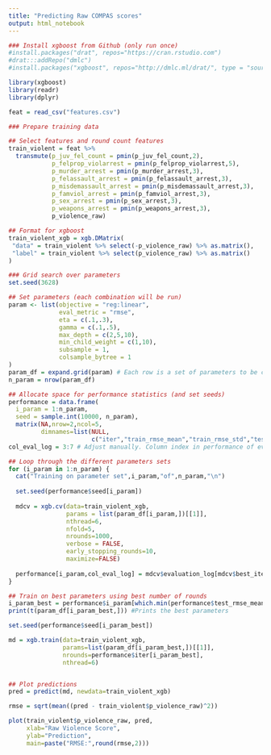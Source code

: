 ```yaml
---
title: "Predicting Raw COMPAS scores"
output: html_notebook
---
```


```r
### Install xgboost from Github (only run once)
#install.packages("drat", repos="https://cran.rstudio.com")
#drat:::addRepo("dmlc")
#install.packages("xgboost", repos="http://dmlc.ml/drat/", type = "source")
```

```r
library(xgboost)
library(readr)
library(dplyr)
```

```r
feat = read_csv("features.csv")
```

```r
### Prepare training data

## Select features and round count features
train_violent = feat %>%
  transmute(p_juv_fel_count = pmin(p_juv_fel_count,2),
            p_felprop_violarrest = pmin(p_felprop_violarrest,5),
            p_murder_arrest = pmin(p_murder_arrest,3),
            p_felassault_arrest = pmin(p_felassault_arrest,3),
            p_misdemassault_arrest = pmin(p_misdemassault_arrest,3),
            p_famviol_arrest = pmin(p_famviol_arrest,3),
            p_sex_arrest = pmin(p_sex_arrest,3),
            p_weapons_arrest = pmin(p_weapons_arrest,3),
            p_violence_raw)

## Format for xgboost
train_violent_xgb = xgb.DMatrix(
 "data" = train_violent %>% select(-p_violence_raw) %>% as.matrix(),
 "label" = train_violent %>% select(p_violence_raw) %>% as.matrix()
)
```

```r
### Grid search over parameters
set.seed(3628)

## Set parameters (each combination will be run)
param <- list(objective = "reg:linear",
              eval_metric = "rmse",
              eta = c(.1,.3),
              gamma = c(.1,.5), 
              max_depth = c(2,5,10),
              min_child_weight = c(1,10),
              subsample = 1,
              colsample_bytree = 1
)
param_df = expand.grid(param) # Each row is a set of parameters to be cross validated
n_param = nrow(param_df)

## Allocate space for performance statistics (and set seeds)
performance = data.frame(
  i_param = 1:n_param,
  seed = sample.int(10000, n_param),
  matrix(NA,nrow=2,ncol=5,
         dimnames=list(NULL,
                       c("iter","train_rmse_mean","train_rmse_std","test_rmse_mean","test_rmse_std"))))
col_eval_log = 3:7 # Adjust manually. Column index in performance of evaluation_log output from xgb.cv

## Loop through the different parameters sets
for (i_param in 1:n_param) {
  cat("Training on parameter set",i_param,"of",n_param,"\n")
  
  set.seed(performance$seed[i_param])
  
  mdcv = xgb.cv(data=train_violent_xgb, 
                params = list(param_df[i_param,])[[1]], 
                nthread=6, 
                nfold=5, 
                nrounds=1000,
                verbose = FALSE, 
                early_stopping_rounds=10, 
                maximize=FALSE)
  
  performance[i_param,col_eval_log] = mdcv$evaluation_log[mdcv$best_iteration,]
}

## Train on best parameters using best number of rounds
i_param_best = performance$i_param[which.min(performance$test_rmse_mean)]
print(t(param_df[i_param_best,])) #Prints the best parameters

set.seed(performance$seed[i_param_best])

md = xgb.train(data=train_violent_xgb, 
               params=list(param_df[i_param_best,])[[1]], 
               nrounds=performance$iter[i_param_best], 
               nthread=6)


## Plot predictions
pred = predict(md, newdata=train_violent_xgb)

rmse = sqrt(mean((pred - train_violent$p_violence_raw)^2))

plot(train_violent$p_violence_raw, pred,
     xlab="Raw Violence Score",
     ylab="Prediction",
     main=paste("RMSE:",round(rmse,2)))
```


